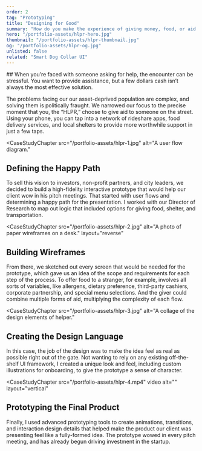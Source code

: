 ```yaml
---
order: 2
tag: "Prototyping"
title: "Designing for Good"
summary: "How do you make the experience of giving money, food, or aid to a stranger a more effective experience for everyone involved? A Simple Focus client who had worked with Memphis’ unhoused population for years asked us to help him solve that problem."
hero: "/portfolio-assets/hlpr-hero.jpg"
thumbnail: "/portfolio-assets/hlpr-thumbnail.jpg"
og: "/portfolio-assets/hlpr-og.jpg"
unlisted: false
related: "Smart Dog Collar UI"
---
```


<CaseStudyProblemStatement>
## When you’re faced with someone asking for help, the encounter can be stressful. You want to provide assistance, but a few dollars cash isn’t always the most effective solution.

The problems facing our our asset-deprived population are complex, and solving them is politically fraught. We narrowed our focus to the precise moment that you, the “HLPR,” choose to give aid to someone on the street. Using your phone, you can tap into a network of rideshare apps, food delivery services, and local shelters to provide more worthwhile support in just a few taps.
</CaseStudyProblemStatement>

<CaseStudyChapter
src="/portfolio-assets/hlpr-1.jpg"
alt="A user flow diagram."
>
## Defining the Happy Path
To sell this vision to investors, non-profit partners, and city leaders, we decided to build a high-fidelity interactive prototype that would help our client wow in his pitch meetings. That started with user flows and determining a happy path for the presentation. I worked with our Director of Research to map out logic that included options for giving food, shelter, and transportation.
</CaseStudyChapter>

<CaseStudyChapter
src="/portfolio-assets/hlpr-2.jpg"
alt="A photo of paper wireframes on a desk."
layout="reverse"
>
## Building Wireframes
From there, we sketched out every screen that would be needed for the prototype, which gave us an idea of the scope and requirements for each step of the process. To offer food to a stranger, for example, involves all sorts of variables, like allergens, dietary preference, third-party cashiers, corporate partnership, and special menu selections. And the giver could combine multiple forms of aid, multiplying the complexity of each flow.
</CaseStudyChapter>

<CaseStudyChapter
src="/portfolio-assets/hlpr-3.jpg"
alt="A collage of the design elements of helper."
>
## Creating the Design Language
In this case, the job of the design was to make the idea feel as real as possible right out of the gate. Not wanting to rely on any existing off-the-shelf UI framework, I created a unique look and feel, including custom illustrations for onboarding, to give the prototype a sense of character.
</CaseStudyChapter>

<CaseStudyChapter
src="/portfolio-assets/hlpr-4.mp4"
video
alt=""
layout="vertical"
>
## Prototyping the Final Product
Finally, I used advanced prototyping tools to create animations, transitions, and interaction design details that helped make the product our client was presenting feel like a fully-formed idea. The prototype wowed in every pitch meeting, and has already begun driving investment in the startup.
</CaseStudyChapter>
